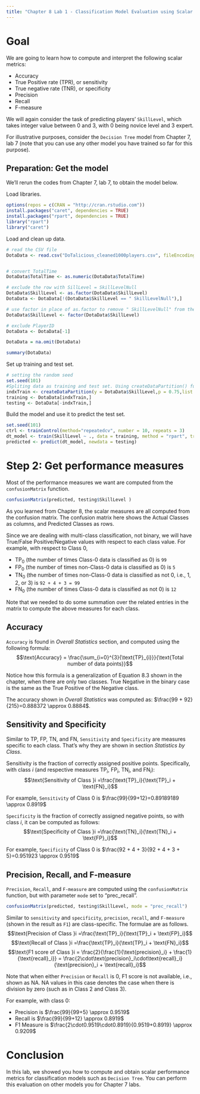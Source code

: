 ```yaml
---
title: "Chapter 8 Lab 1 - Classification Model Evaluation using Scalar Metrics"
---
```

# Goal

We are going to learn how to compute and interpret the following scalar metrics:  

* Accuracy
* True Positive rate (TPR), or sensitivity
* True negative rate (TNR), or specificity
* Precision
* Recall
* F-measure

We will again consider the task of predicting players' `SkillLevel`, which takes integer value between 0 and 3, with 0 being novice level and 3 expert. 

For illustrative purposes, consider the `Decision Tree` model from Chapter 7, lab 7 (note that you can use any other model you have trained so far for this purpose).

## Preparation: Get the model

We'll rerun the codes from Chapter 7, lab 7, to obtain the model below.

Load libraries.
```r
options(repos = c(CRAN = "http://cran.rstudio.com"))
install.packages("caret", dependencies = TRUE)
install.packages("rpart", dependencies = TRUE)
library("rpart")
library("caret")
```

Load and clean up data.
```r
# read the CSV file
DotaData <- read.csv("DoTalicious_cleaned1000players.csv", fileEncoding="UTF-8-BOM")


# convert TotalTime
DotaData$TotalTime <- as.numeric(DotaData$TotalTime)

# exclude the row with SillLevel = SkillLevelNull
DotaData$SkillLevel <- as.factor(DotaData$SkillLevel)
DotaData <- DotaData[!(DotaData$SkillLevel == " SkillLevelNull"),]

# use factor in place of as.factor to remove " SkillLevelNull" from the list of factors
DotaData$SkillLevel <- factor(DotaData$SkillLevel)

# exclude PlayerID
DotaData <- DotaData[-1]

DotaData = na.omit(DotaData)

summary(DotaData)
```

Set up training and test set.
```r
# setting the random seed
set.seed(101)
#Spliting data as training and test set. Using createDataPartition() function from caret
indxTrain <- createDataPartition(y = DotaData$SkillLevel,p = 0.75,list = FALSE)
training <- DotaData[indxTrain,]
testing <- DotaData[-indxTrain,]

```

Build the model and use it to predict the test set.
```r
set.seed(101)
ctrl <- trainControl(method="repeatedcv", number = 10, repeats = 3)
dt_model <- train(SkillLevel ~ ., data = training, method = "rpart", trControl = ctrl, tuneLength = 20, model=TRUE)
predicted <- predict(dt_model, newdata = testing)
```

# Step 2: Get performance measures

Most of the performance measures we want are computed from the `confusionMatrix` function.
```r
confusionMatrix(predicted, testing$SkillLevel )
```

As you learned from Chapter 8, the scalar measures are all computed from the confusion matrix. The confusion matrix here shows the Actual Classes as columns, and Predicted Classes as rows.

Since we are dealing with multi-class classification, not binary, we will have True/False Positive/Negative values with respect to each class value. For example, with respect to Class 0,

* TP$_0$ (the number of times Class-0 data is classified as 0) is `99`
* FP$_0$ (the number of times non-Class-0 data is classified as 0) is `5`
* TN$_0$ (the number of times non-Class-0 data is classified as not 0, i.e., 1, 2, or 3) is `92 + 4 + 3 = 99` 
* FN$_0$ (the number of times Class-0 data is classified as not 0) is `12`  

Note that we needed to do some summation over the related entries in the matrix to compute the above measures for each class.

## Accuracy
`Accuracy` is found in *Overall Statistics* section, and computed using the following formula:
$$\text{Accuracy} = \frac{\sum_{i=0}^{3}{\text{TP}_{i}}}{\text{Total number of data points}}$$

Notice how this formula is a generalization of Equation 8.3 shown in the chapter, when there are only two classes. True Negative in the binary case is the same as the True Positive of the Negative class.

The accuracy shown in *Overall Statistics* was computed as: $\frac{99 + 92}{215}=0.888372 \approx 0.8884$.

## Sensitivity and Specificity

Similar to TP, FP, TN, and FN, `Sensitivity` and `Specificity` are measures specific to each class. That's why they are shown in section *Statistics by Class*.

Sensitivity is the fraction of correctly assigned positive points. Specifically, with class $i$ (and respective measures TP$_i$, FP$_i$, TN$_i$, and FN$_i$):
$$\text{Sensitivity of Class }i =\frac{\text{TP}_i}{\text{TP}_i + \text{FN}_i}$$

For example, `Sensitivity` of Class 0 is $\frac{99}{99+12}=0.89189189 \approx 0.8919$

`Specificity` is the fraction of correctly assigned negative points, so with class $i$, it can be computed as follows:
$$\text{Specificity of Class }i =\frac{\text{TN}_i}{\text{TN}_i + \text{FP}_i}$$

For example, `Specificity` of Class 0 is $\frac{92 + 4 + 3}{92 + 4 + 3 + 5}=0.951923 \approx 0.9519$

## Precision, Recall, and F-measure

`Precision`, `Recall`, and `F-measure` are computed using the `confusionMatrix` function, but with parameter `mode` set to "prec_recall".

```r
confusionMatrix(predicted, testing$SkillLevel, mode = "prec_recall")
```

Similar to `sensitivity` and `specificity`, `precision`, `recall`, and `F-measure` (shown in the result as `F1`) are class-specific. The formulae are as follows. 
$$\text{Precision of Class }i =\frac{\text{TP}_i}{\text{TP}_i + \text{FP}_i}$$
$$\text{Recall of Class }i =\frac{\text{TP}_i}{\text{TP}_i + \text{FN}_i}$$
$$\text{F1 score of Class }i = \frac{2}{\frac{1}{\text{precision}_i} + \frac{1}{\text{recall}_i}} = \frac{2\cdot\text{precision}_i\cdot\text{recall}_i}{\text{precision}_i + \text{recall}_i}$$

Note that when either `Precision` or `Recall` is 0, F1 score is not available, i.e., shown as NA. NA values in this case denotes the case when there is division by zero (such as in Class 2 and Class 3).

For example, with class 0:

* Precision is $\frac{99}{99+5} \approx 0.9519$
* Recall is $\frac{99}{99+12} \approx 0.8919$
* F1 Measure is $\frac{2\cdot0.9519\cdot0.8919}{0.9519+0.8919} \approx 0.9209$

# Conclusion
In this lab, we showed you how to compute and obtain scalar performance metrics for classification models such as `Decision Tree`. You can perform this evaluation on other models you for Chapter 7 labs. 